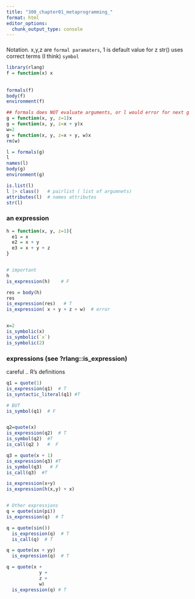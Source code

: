 ```yaml
---
title: "300_chapter01_metaprogramming_"
format: html
editor_options: 
  chunk_output_type: console
---
```


###
Notation. x,y,z are `formal paramaters`, 1 is default value for z
str() uses correct terms (I  think) `symbol`
```r
library(rlang)
f = function(x) x
  
  
formals(f)
body(f)
environment(f)

## formals does NOT evaluate arguments, or l would error for next g
g = function(x, y, z=1)x
g = function(x, y, z=x + y)x
w=2
g = function(x, y, z=x + y, w)x
rm(w)

l = formals(g)
l
names(l)
body(g)
environment(g)

is.list(l)
l |> class()   # pairlist ( list of argumnets)
attributes(l)  # names attributes
str(l)
```


### an expression
```r

h = function(x, y, z=1){
  e1 = x
  e2 = x + y
  e3 = x + y + z
}


# important
h
is_expression(h)    # F

res = body(h)
res
is_expression(res)   # T
is_expression( x + y + z + w)  # error


x=2
is_symbolic(x)
is_symbolic(`x`)
is_symbolic(2)
```

### expressions (see ?rlang::is_expression)
careful .. R's definitions
```r
q1 = quote(1)
is_expression(q1)  # T
is_syntactic_literal(q1) #T

# BUT
is_symbol(q1)  # F


q2=quote(x)
is_expression(q2)  # T
is_symbol(q2)  #T
is_call(q2 )   #  F

q3 = quote(x + 1)
is_expression(q3) #T
is_symbol(q3)   # F
is_call(q3)  #T

is_expression(x+y)
is_expression(h(x,y) + x)


# Other expressions
q = quote(sin(pi)) 
is_expression(q)  # T

q = quote(sin())
  is_expression(q)  # T
  is_call(q)  # T

q = quote(xx + yy)
  is_expression(q)  # T

q = quote(x +
            y +
            z +
            w)
  is_expression(q) # T
```   

